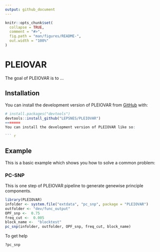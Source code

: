 ```yaml
---
output: github_document
---
```


<!-- README.md is generated from README.Rmd. Please edit that file -->

```r
knitr::opts_chunk$set(
  collapse = TRUE,
  comment = "#>",
  fig.path = "man/figures/README-",
  out.width = "100%"
)
```

# PLEIOVAR

<!-- badges: start -->
<!-- badges: end -->

The goal of PLEIOVAR is to ...

## Installation

You can install the development version of PLEIOVAR from [GitHub](https://github.com/) with:

``` r
# install.packages("devtools")
devtools::install_github("LEPSNES/PLEIOVAR")
=======
You can install the development version of PLEIOVAR like so:

``` r
```

## Example

This is a basic example which shows you how to solve a common problem:

### PC-SNP

This is one step of PLEIOVAR pipeline to generate genewise principle components. 

```r
library(PLEIOVAR)
infolder <- system.file("extdata", "pc_snp", package = "PLEIOVAR")
outfolder <- "dev/func_output"
OPF_snp <-  0.75
freq_cut <-  0.005
block_name <-  "blocktest"
pc_snp(infolder, outfolder, OPF_snp, freq_cut, block_name)
```

To get help

```r
?pc_snp
```
